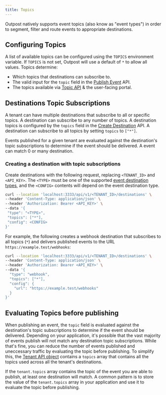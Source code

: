 ```yaml
---
title: Topics
---
```


Outpost natively supports event topics (also know as "event types") in order to segment, filter and route events to appropriate destinations.

## Configuring Topics

A list of available topics can be configured using the `TOPICS` environment variable. If `TOPICS` is not set, Outpost will use a default of `*` to allow all values. Topics determine:

- Which topics that destinations can subscribe to.
- The valid input for the `topic` field in the [Publish Event](/docs/api/publish) API.
- The topics available via [Topic API](/docs/api/topics) & the user-facing portal.

## Destinations Topic Subscriptions

A tenant can have multiple destinations that subscribe to all or specific topics. A destination can subscribe to any number of topics. A destination topics is configured by the `topics` field in the [Create Destination](/docs/api/destinations#create-destination) API. A destination can subscribe to all topics by setting `topics` to `["*"]`.

Events published for a given tenant are evaluated against the destination's topic subscriptions to determine if the event should be delivered. A event can match 0 or many destination.

### Creating a destination with topic subscriptions

Create destinations with the following request, replacing `<TENANT_ID>` and `<API_KEY>`. The `<TYPE>` must be one of the supported [event destination types](#event-destination-types), and the `<CONFIG>` contents will depend on the event destination type.

```sh
curl --location 'localhost:3333/api/v1/<TENANT_ID>/destinations' \
--header 'Content-Type: application/json' \
--header 'Authorization: Bearer <API_KEY>' \
--data '{
 "type": "<TYPE>",
 "topics": ["*"],
 "config": <CONFIG>
}'
```

For example, the following creates a webhook destination that subscribes to all topics (`*`) and delivers published events to the URL `https://example.test/webhooks`:

```sh
curl --location 'localhost:3333/api/v1/<TENANT_ID>/destinations' \
--header 'Content-Type: application/json' \
--header 'Authorization: Bearer <API_KEY>' \
--data '{
  "type": "webhook",
  "topics": ["*"],
  "config": {
    "url": "https://example.test/webhooks"
  }
}'
```

## Evaluating Topics before publishing

When publishing an event, the `topic` field is evaluated against the destination's topic subscriptions to determine if the event should be delivered. Depending on your application, it's possible that the vast majority of events publish will not match any destination topic subscriptions. While that's fine, you can reduce the number of events published and uneccessary traffic by evaluating the topic before publishing. To simplify this, the [Tenant API object](/docs/api/tenants#get-tenant) contains a `topics` array that contains all the topics used across all the tenant's destinations.

If the `tenant.topics` array contains the topic of the event you are able to publish, at least one destination will match. A common pattern is to store the value of the `tenant.topics` array in your application and use it to evaluate the topic before publishing.
